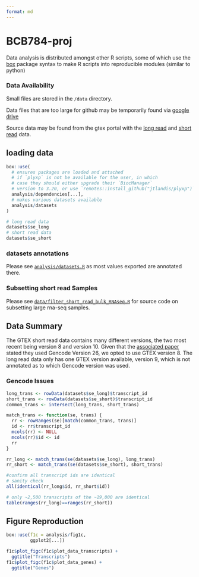 ```yaml
---
format: md
---
```


# BCB784-proj


Data analysis is distributed amongst other R scripts, some of which use the 
[box](https://github.com/klmr/box) package syntax to make R scripts into 
reproducible modules (similar to python)

### Data Availability

Small files are stored in the `/data` directory.

Data files that are too large for github may be temporarily found via [google drive](https://drive.google.com/file/d/1kA661pwAmi0wLTlGC3YhXbE5J_nwMui2/view?usp=drive_link)

Source data may be found from the gtex portal with the 
[long read](https://gtexportal.org/home/downloads/adult-gtex/long_read_data) and
[short read](https://gtexportal.org/home/downloads/adult-gtex/bulk_tissue_expression)
data.

## loading data

```r
box::use(
  # ensures packages are loaded and attached
  # if `plyxp` is not be available for the user, in which
  # case they should either upgrade their `BiocManager`
  # version to 3.20, or use `remotes::install_github("jtlandis/plyxp")`
  analysis/dependencies[...],
  # makes various datasets available
  analysis/datasets
)

# long read data
datasets$se_long
# short read data
datasets$se_short
```

### datasets annotations

Please see 
[`analysis/datasets.R`](https://github.com/jtlandis/BCB784-proj/blob/justin-dev/analysis/datasets.R)
as most values exported are annotated there.

### Subsetting short read Samples

Please see 
[`data/filter_short_read_bulk_RNAseq.R`](https://github.com/jtlandis/BCB784-proj/blob/justin-dev/data/filter_short_read_bulk_RNAseq.R)
for source code on subsetting large rna-seq samples.

## Data Summary

The GTEX short read data contains many different versions, the two most recent 
being version 8 and version 10. Given that the 
[associated paper](https://www.nature.com/articles/s41586-022-05035-y)
stated they used Gencode Version 26, we opted to use GTEX version 8. The long
read data only has one GTEX version available, version 9, which is not annotated
as to which Gencode version was used.

### Gencode Issues

```r
long_trans <- rowData(datasets$se_long)$transcript_id
short_trans <- rowData(datasets$se_short)$transcript_id
common_trans <- intersect(long_trans, short_trans)

match_trans <- function(se, trans) {
  rr <- rowRanges(se)[match(common_trans, trans)]
  id <- rr$transcript_id
  mcols(rr) <- NULL
  mcols(rr)$id <- id
  rr
}

rr_long <- match_trans(se(datasets$se_long), long_trans)
rr_short <- match_trans(se(datasets$se_short), short_trans)

#confirm all transcript ids are identical
# sanity check
all(identical(rr_long$id, rr_short$id))

# only ~2,500 transcripts of the ~19,000 are identical
table(ranges(rr_long)==ranges(rr_short))

```


## Figure Reproduction

```r
box::use(f1c = analysis/fig1c,
         ggplot2[...])

f1c$plot_figc(f1c$plot_data_transcripts) +
  ggtitle("Transcripts")
f1c$plot_figc(f1c$plot_data_genes) +
  ggtitle("Genes")
```








